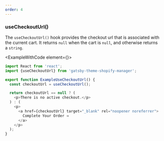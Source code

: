 ```yaml
---
order: 4
---
```



### useCheckoutUrl()

The `useCheckoutUrl()` hook provides the checkout url that is associated with the current cart. It returns `null` when the cart is `null`, and otherwise returns a `string`.

<ExampleWithCode element={<ExampleUseCheckoutUrl />}>

```javascript
import React from 'react';
import {useCheckoutUrl} from 'gatsby-theme-shopify-manager';

export function ExampleUseCheckoutUrl() {
  const checkoutUrl = useCheckoutUrl();

  return checkoutUrl == null ? (
    <p>There is no active checkout.</p>
  ) : (
    <p>
      <a href={checkoutUrl} target="_blank" rel="noopener noreferrer">
        Complete Your Order →
      </a>
    </p>
  );
}

```
</ExampleWithCode>
